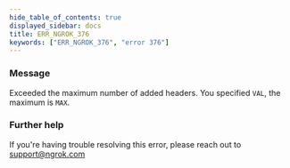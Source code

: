 ```yaml
---
hide_table_of_contents: true
displayed_sidebar: docs
title: ERR_NGROK_376
keywords: ["ERR_NGROK_376", "error 376"]
---
```


### Message

Exceeded the maximum number of added headers. You specified `VAL`, the maximum is `MAX`.

### Further help

If you're having trouble resolving this error, please reach out to [support@ngrok.com](mailto:support@ngrok.com?subject=Help%20with%20ERR_NGROK_376)

